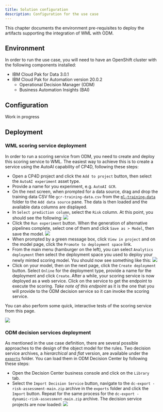 ```yaml
---
title: Solution configuration
description: Configuration for the use case
---
```


This chapter documents the environment pre-requisites to deploy the artifacts supporting the integration of WML with ODM.

## Environment
In order to run the use case, you will need to have an OpenShift cluster with the following components installed:
- IBM Cloud Pak for Data 3.0.1
- IBM Cloud Pak for Automation version 20.0.2
    - Operational Decision Manager (ODM)
    - Business Automation Insights (BAI)

## Configuration
<InlineNotification kind="warning">
Work in progress
</InlineNotification>

## Deployment

### WML scoring service deployment
In order to run a scoring service from ODM, you need to create and deploy this scoring service to WML. The easiest way to achieve this is to create a service using the AutoAI capability of CP4D, following these steps:

- Open a CP4D project and click the `Add to project` button, then select the `AutoAI experiment` asset type.
- Provide a name for you experiment, e.g. `AutoAI GCR`.
- On the next screen, when prompted for a data source, drag and drop the training data CSV file `gcr-training-data.csv` from the [`ml-training-data`](https://github.com/ibm-cloud-architecture/odm-cp4d-integration/tree/master/data/ml-training-data) folder to the `Add data source` pane. The data is then loaded and the available data columns are displayed.
- In `Select prediction column`, select the `Risk` column. At this point, you should see the following:
![](../images/autoai-experiment-setting.png)
- Click the `Run experiment` button. When the generation of alternative pipelines complete, select one of them and click `Save as > Model`, then save the model.
![](../images/save-pipeline.png)
- When prompted by a green message box, click `View in project` and on the model page, click the `Promote to deployment space` link.
- From the main menu (hamburger on the left), you can select `Analytics deployment` then select the deployment space you used to deploy your newly minted scoring model. You should now see something like this:
![](../images/deployment-space.png)
- Click on your model, then on the next page, click the `Create deployment` button. Select `Online` for the deployment type, provide a name for the deployment and click `Create`. After a while, your scoring service is now deployed as a web service. Click on the service to get the endpoint to execute the scoring.
*Take note of this endpoint* as it is the one that you will provide to the ODM decision service so it can invoke the scoring service.

You can also perform some quick, interactive tests of the scoring service from this page.

![](../images/deployed-service-details.png)

### ODM decision services deployment

As mentioned in the use case definition, there are several possible approaches to the design of the object model for the rules. Two decision service archives, a *hierarchical* and *flat* version, are available under the [`exports`](https://github.com/ibm-cloud-architecture/odm-cp4d-integration/tree/master/data/exports) folder.
You can load them in ODM Decision Center by following these steps:
- Open the Decision Center business console and click on the `Library` tab.
- Select the `Import Decision Service` button, navigate to the `dc-export - risk-assessment-main.zip` archive in the `exports` folder and click the `Import` button. Repeat for the same process for the `dc-export - dynamic-risk-assessment-main.zip` archive.
The decision service projects are now loaded:
![](../images/loaded-decision-services.png)



